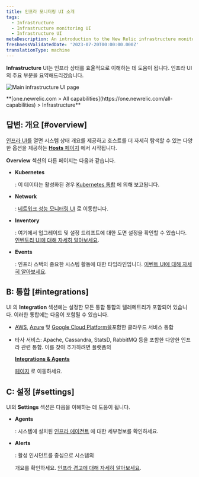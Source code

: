 ```yaml
---
title: 인프라 모니터링 UI 소개
tags:
  - Infrastructure
  - Infrastructure monitoring UI
  - Infrastructure UI
metaDescription: An introduction to the New Relic infrastructure monitoring UI pages.
freshnessValidatedDate: '2023-07-20T00:00:00.000Z'
translationType: machine
---
```



<DNT>**Infrastructure**</DNT> UI는 인프라 상태를 효율적으로 이해하는 데 도움이 됩니다. 인프라 UI의 주요 부분을 요약해드리겠습니다.

<img
  title="Main infrastructure UI page"
  alt="Main infrastructure UI page"
  src={infrastructureMainUi}
/>

<figcaption>
  <DNT>
    **[one.newrelic.com > All capabilities](https://one.newrelic.com/all-capabilities) > Infrastructure**
  </DNT>
</figcaption>

## 답변: 개요 [#overview]

[인프라 UI를](https://one.newrelic.com/infra/infrastructure/hosts) 열면 시스템 상태 개요를 제공하고 호스트를 더 자세히 탐색할 수 있는 다양한 옵션을 제공하는 [<DNT>**Hosts**</DNT> 페이지](/docs/infrastructure/infrastructure-ui-pages/infra-hosts-ui-page) 에서 시작됩니다.

<DNT>**Overview**</DNT> 섹션의 다른 페이지는 다음과 같습니다.

* <DNT>**Kubernetes**</DNT>

  : 이 데이터는 활성화된 경우 [Kubernetes 통합](/docs/kubernetes-pixie/kubernetes-integration/get-started/introduction-kubernetes-integration) 에 의해 보고됩니다.

* <DNT>**Network**</DNT>

  : [네트워크 성능 모니터링 UI](/docs/network-performance-monitoring/get-started/npm-introduction) 로 이동합니다.

* <DNT>**Inventory**</DNT>

  : 여기에서 업그레이드 및 설정 드리프트에 대한 도면 설정을 확인할 수 있습니다. [인벤토리 UI에 대해 자세히 알아보세요](/docs/infrastructure/infrastructure-ui-pages/infrastructure-inventory-page-search-your-entire-infrastructure).

* <DNT>**Events**</DNT>

  : 인프라 스택의 중요한 시스템 활동에 대한 타임라인입니다. [이벤트 UI에 대해 자세히 알아보세요](/docs/infrastructure/infrastructure-ui-pages/infrastructure-events-page-live-feed-every-config-change).

## B: 통합 [#integrations]

UI 의 <DNT>**Integration**</DNT> 섹션에는 설정한 모든 통합 통합의 텔레메트리가 포함되어 있습니다. 이러한 통합에는 다음이 포함될 수 있습니다.

* [AWS](/docs/infrastructure/amazon-integrations/get-started/introduction-aws-integrations), [Azure](/docs/infrastructure/microsoft-azure-integrations/get-started/introduction-azure-monitoring-integrations) 및 [Google Cloud Platform을](/docs/infrastructure/google-cloud-platform-integrations/get-started/introduction-google-cloud-platform-integrations)포함한 클라우드 서비스 통합

* 타사 서비스: Apache, Cassandra, StatsD, RabbitMQ 등을 포함한 다양한 인프라 관련 통합. 이를 찾아 추가하려면 플랫폼의

  <DNT>[**Integrations & Agents**](https://newrelic.com/instant-observability?category=infrastructure-and-os)</DNT>

  [ 페이지](https://newrelic.com/instant-observability?category=infrastructure-and-os) 로 이동하세요.

## C: 설정 [#settings]

UI의 <DNT>**Settings**</DNT> 섹션은 다음을 이해하는 데 도움이 됩니다.

* <DNT>**Agents**</DNT>

  : 시스템에 설치된 [인프라 에이전트](/docs/infrastructure/install-infrastructure-agent/get-started/install-infrastructure-agent) 에 대한 세부정보를 확인하세요.

* <DNT>**Alerts**</DNT>

  : 활성 인시던트를 중심으로 시스템의

  <InlinePopover type="alerts"/>

  개요를 확인하세요. [인프라 경고에 대해 자세히 알아보세요](/docs/infrastructure/new-relic-infrastructure/infrastructure-alert-conditions/infrastructure-alerts-add-edit-or-view-host-alert-information).